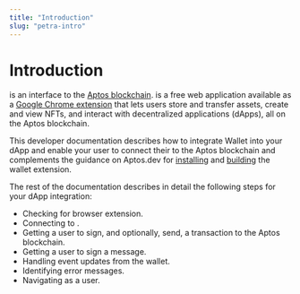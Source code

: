 ```yaml
---
title: "Introduction"
slug: "petra-intro"
---
```


# Introduction

<CompanyName /> is an interface to the [Aptos blockchain](https://aptos.dev). <CompanyName /> is a free web application available as a [Google Chrome extension](https://chrome.google.com/webstore/detail/petra-aptos-wallet/ejjladinnckdgjemekebdpeokbikhfci) that lets users store and transfer assets, create and view NFTs, and interact with decentralized applications (dApps), all on the Aptos blockchain.

This developer documentation describes how to integrate Wallet into your dApp and enable your user to connect their <CompanyName /> to the Aptos blockchain and complements the guidance on Aptos.dev for [installing](https://aptos.dev/guides/install-petra-wallet-extension) and [building](https://aptos.dev/guides/building-wallet-extension) the wallet extension.

The rest of the documentation describes in detail the following steps for your dApp integration:

- Checking for <CompanyName /> browser extension.
- Connecting to <CompanyName />.
- Getting a user to sign, and optionally, send, a transaction to the Aptos blockchain.
- Getting a user to sign a message.
- Handling event updates from the wallet.
- Identifying error messages.
- Navigating <CompanyName /> as a user.